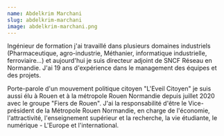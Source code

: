 ```yaml
---
name: Abdelkrim Marchani
slug: abdelkrim-marchani
image: abdelkrim-marchani.png
---
```



Ingénieur de formation j'ai travaillé dans plusieurs domaines industriels
(Pharmaceutique, agro-industrie, Méthanier, informatique industrielle,
ferroviaire...) et aujourd'hui je suis directeur adjoint de SNCF Réseau en
Normandie.
J'ai 19 ans d'expérience dans le management des équipes et des projets.

Porte-parole d'un mouvement politique citoyen "L'Eveil Citoyen" je suis aussi
élu à Rouen et à la métropole Rouen Normandie depuis juillet 2020 avec le groupe
"Fiers de Rouen".
J'ai la responsabilité d'être le Vice-président de la Métropole Rouen Normandie,
en charge de l'économie, l'attractivité, l'enseignement supérieur et la
recherche, la vie étudiante, le numérique - L'Europe et l'international.
